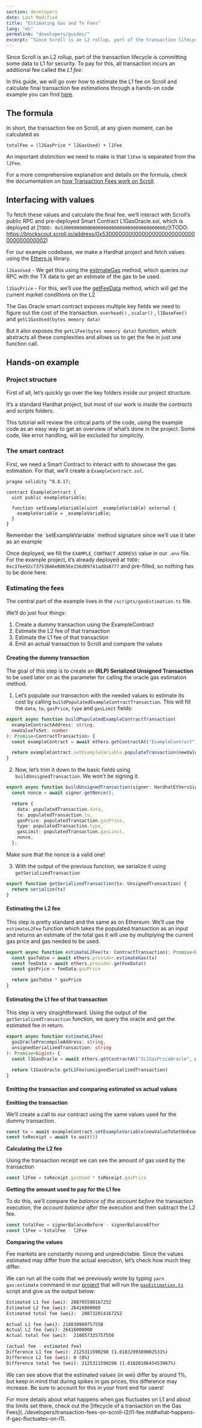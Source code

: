 ```yaml
---
section: developers
date: Last Modified
title: "Estimating Gas and Tx Fees"
lang: "en"
permalink: "developers/guides/"
excerpt: "Since Scroll is an L2 rollup, part of the transaction lifecycle is committing some data to L1 for security. To pay for this, all transaction incurs an additional fee called the L1 fee"
---
```



Since Scroll is an L2 rollup, part of the transaction lifecycle is committing some data to L1 for security. To pay for this, all transaction incurs an additional fee called the _L1 fee_.

In this guide, we will go over how to estimate the L1 fee on Scroll and calculate final transaction fee estimations through a hands-on code example you can find [here](https://github.com/scroll-tech/scroll-guides/tree/main/gas-estimation-demo).

## The formula

In short, the transaction fee on Scroll, at any given moment, can be calculated as

```
totalFee = (l2GasPrice * l2GasUsed) + l1Fee
```

An important distinction we need to make is that `l1Fee` is separated from the `l2Fee`.

For a more comprehensive explanation and details on the formula, check the documentation on [how Transaction Fees work on Scroll](../developers/transaction-fees-on-scroll-l2/).

## Interfacing with values

To fetch these values and calculate the final fee, we’ll interact with Scroll’s public RPC and pre-deployed Smart Contract L1GasOracle.sol, which is deployed at [`TODO: 0x5300000000000000000000000000000000000002`](TODO: https://blockscout.scroll.io/address/0x5300000000000000000000000000000000000002)

For our example codebase, we make a Hardhat project and fetch values using the [Ethers.js](https://docs.ethers.org/v6/) library.

`l2GasUsed` - We get this using the [estimateGas](https://docs.ethers.org/v6/api/providers/#Provider-estimateGas) method, which queries our RPC with the TX data to get an estimate of the gas to be used.

`l2GasPrice` - For this, we’ll use the [getFeeData](https://docs.ethers.org/v6/api/providers/#Provider-getFeeData) method, which will get the current market conditions on the L2

The Gas Oracle smart contract exposes multiple key fields we need to figure out the cost of the transaction. `overhead()` , `scalar()` , `l1BaseFee()` and `getL1GasUsed(bytes memory data)`

But it also exposes the `getL1Fee(bytes memory data)` function, which abstracts all these complexities and allows us to get the fee in just one function call.

## Hands-on example

### Project structure

First of all, let’s quickly go over the key folders inside our project structure.

It’s a standard Hardhat project, but most of our work is inside the c*ontracts* and _scripts_ folders.

<ClickToZoom src={txFeesProjectStructure} />

<Aside type="tip" title="">
  This tutorial will review the critical parts of the code, using the example code as an easy way to get an overview of
  what’s done in the project. Some code, like error handling, will be excluded for simplicity.
</Aside>

### The smart contract

First, we need a Smart Contract to interact with to showcase the gas estimation. For that, we’ll create a `ExampleContract.sol`.

```solidity
pragma solidity ^0.8.17;

contract ExampleContract {
  uint public exampleVariable;

  function setExampleVariable(uint _exampleVariable) external {
    exampleVariable = _exampleVariable;
  }
}
```

<Aside type="tip" title="">
  Remember the `setExampleVariable` method signature since we’ll use it later as an example
</Aside>

Once deployed, we fill the `EXAMPLE_CONTRACT_ADDRESS` value in our `.env` file. For the example project, it’s already deployed at `TODO: 0xc37ee92c73753B46eB865Ee156d89741ad0a8777` and pre-filled, so nothing has to be done here.

### Estimating the fees

The central part of the example lives in the `/scripts/gasEstimation.ts` file.

We’ll do just four things:

1. Create a dummy transaction using the ExampleContract
2. Estimate the L2 fee of that transaction
3. Estimate the L1 fee of that transaction
4. Emit an actual transaction to Scroll and compare the values

#### Creating the dummy transaction

The goal of this step is to create an **(RLP) Serialized Unsigned Transaction** to be used later on as the parameter for calling the oracle gas estimation method.

1. Let’s populate our transaction with the needed values to estimate its cost by calling `buildPopulatedExampleContractTransaction`. This will fill the `data`, `to`, `gasPrice`, `type` and `gasLimit` fields:

```typescript
export async function buildPopulatedExampleContractTransaction(
  exampleContractAddress: string,
  newValueToSet: number
): Promise<ContractTransaction> {
  const exampleContract = await ethers.getContractAt("ExampleContract", exampleContractAddress)

  return exampleContract.setExampleVariable.populateTransaction(newValueToSet)
}
```

2. Now, let’s trim it down to the basic fields using `buildUnsignedTransaction`. We won’t be signing it.

```typescript
export async function buildUnsignedTransaction(signer: HardhatEthersSigner, populatedTransaction: ContractTransaction): Promise<UnsignedTransaction> {
  const nonce = await signer.getNonce();

  return {
    data: populatedTransaction.data,
    to: populatedTransaction.to,
    gasPrice: populatedTransaction.gasPrice,
    type: populatedTransaction.type,
    gasLimit: populatedTransaction.gasLimit,
    nonce,
  };
```

<Aside type="tip" title="">
  Make sure that the nonce is a valid one!
</Aside>

3. With the output of the previous function, we serialize it using `getSerializedTransaction`

```typescript
export function getSerializedTransaction(tx: UnsignedTransaction) {
  return serialize(tx)
}
```

#### Estimating the L2 fee

This step is pretty standard and the same as on Ethereum. We’ll use the `estimateL2Fee` function which takes the populated transaction as an input and returns an estimate of the total gas it will use by multiplying the current gas price and gas needed to be used.

```typescript
export async function estimateL2Fee(tx: ContractTransaction): Promise<bigint> {
  const gasToUse = await ethers.provider.estimateGas(tx)
  const feeData = await ethers.provider.getFeeData()
  const gasPrice = feeData.gasPrice

  return gasToUse * gasPrice
}
```

#### Estimating the L1 fee of that transaction

This step is very straightforward. Using the output of the `getSerializedTransaction` function, we query the oracle and get the estimated fee in return.

```typescript
export async function estimateL1Fee(
  gasOraclePrecompileAddress: string,
  unsignedSerializedTransaction: string
): Promise<bigint> {
  const l1GasOracle = await ethers.getContractAt("IL1GasPriceOracle", gasOraclePrecompileAddress)

  return l1GasOracle.getL1Fee(unsignedSerializedTransaction)
}
```

#### Emitting the transaction and comparing estimated vs actual values

**Emitting the transaction**

We’ll create a call to our contract using the same values used for the dummy transaction.

```typescript
const tx = await exampleContract.setExampleVariable(newValueToSetOnExampleContract)
const txReceipt = await tx.wait(5)
```

**Calculating the L2 fee**

Using the transaction receipt we can see the amount of gas used by the transaction

```typescript
const l2Fee = txReceipt.gasUsed * txReceipt.gasPrice
```

**Getting the amount used to pay for the L1 fee**

To do this, we’ll compare the _balance of the account before_ the transaction execution, the _account balance after_ the execution and then subtract the L2 fee.

```typescript
const totalFee = signerBalanceBefore - signerBalanceAfter
const l1Fee = totalFee - l2Fee
```

**Comparing the values**

Fee markets are constantly moving and unpredictable. Since the values estimated may differ from the actual execution, let’s check how much they differ.

We can run all the code that we previously wrote by typing `yarn gas:estimate` command in our [project](https://github.com/scroll-tech/scroll-guides/tree/main/gas-estimation-demo) that will run the [`gasEstimation.ts`](https://github.com/scroll-tech/scroll-guides/blob/main/gas-estimation-demo/scripts/gasEstimation.ts) script and give us the output below:

```bash
Estimated L1 fee (wei): 208705598167252
Estimated L2 fee (wei): 26416000000
Estimated total fee (wei):  208732014167252

Actual L1 fee (wei): 210830909757550
Actual L2 fee (wei): 26416000000
Actual total fee (wei):  210857325757550

(actual fee - estimated fee)
Difference L1 fee (wei): 2125311590298 (1.0183299389002531%)
Difference L2 fee (wei): 0 (0%)
Difference total fee (wei): 2125311590298 (1.0182010645453987%)
```

We can see above that the estimated values (in wei) differ by around 1%, but keep in mind that during spikes in gas prices, this difference may increase. Be sure to account for this in your front end for users!

<Aside type="tip" title="">
  For more details about what happens when gas fluctuates on L1 and about the limits set there, check out the [lifecycle
  of a transaction on the Gas
  Fees](../developers/transaction-fees-on-scroll-l2/l1-fee.md#what-happens-if-gas-fluctuates-on-l1).
</Aside>

